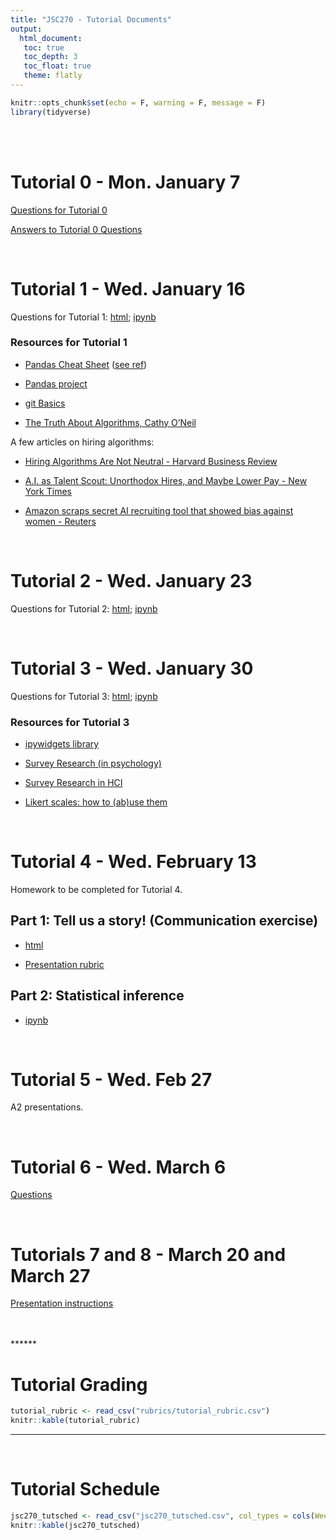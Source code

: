 ```yaml
---
title: "JSC270 - Tutorial Documents"
output: 
  html_document:
   toc: true
   toc_depth: 3
   toc_float: true
   theme: flatly
---
```


```r
knitr::opts_chunk$set(echo = F, warning = F, message = F)
library(tidyverse)
```

<br>
<br>

# Tutorial 0 - Mon. January 7

[Questions for Tutorial 0](tutorials/Tutorial0HelloJSC270.html)

[Answers to Tutorial 0 Questions](tutorials/Tutorial0HelloJSC270-answers-posted.html)

<br>

# Tutorial 1 - Wed. January 16

Questions for Tutorial 1: [html](tutorials/jsc270_tut1_questions.html); [ipynb](https://github.com/JSC270/JSC270.github.io/blob/master/tutorials/jsc270_tut1_questions.ipynb)

### Resources for Tutorial 1

- [Pandas Cheat Sheet](Pandas_Cheat_Sheet.pdf) ([see ref](https://github.com/pandas-dev/pandas))

- [Pandas project](https://pandas.pydata.org)

- [git Basics](tutorials/jsc270-git-basics.pdf)

- [The Truth About Algorithms, Cathy O'Neil](https://youtu.be/heQzqX35c9A)

A few articles on hiring algorithms: 

- [Hiring Algorithms Are Not Neutral - Harvard Business Review](https://hbr.org/2016/12/hiring-algorithms-are-not-neutral)

- [A.I. as Talent Scout: Unorthodox Hires, and Maybe Lower Pay - New York Times](https://www.nytimes.com/2018/12/06/business/economy/artificial-intelligence-hiring.html)

- [Amazon scraps secret AI recruiting tool that showed bias against women - Reuters](https://www.reuters.com/article/us-amazon-com-jobs-automation-insight/amazon-scraps-secret-ai-recruiting-tool-that-showed-bias-against-women-idUSKCN1MK08G)

<br>

# Tutorial 2 - Wed. January 23

Questions for Tutorial 2: [html](tutorials/jsc270_tut2_student.html); [ipynb](https://github.com/JSC270/JSC270.github.io/blob/master/tutorials/jsc270_tut2_student.ipynb)

<br>

# Tutorial 3 - Wed. January 30 

Questions for Tutorial 3: [html](tutorials/jsc270_tut3_student.html); [ipynb](tutorials/jsc270_tut3_student.ipynb)

### Resources for Tutorial 3

- [ipywidgets library](https://ipywidgets.readthedocs.io)

- [Survey Research (in psychology)](https://web.stanford.edu/dept/communication/faculty/krosnick/Survey_Research.pdf)

- [Survey Research in HCI](https://link-springer-com.myaccess.library.utoronto.ca/chapter/10.1007/978-1-4939-0378-8_10)

- [Likert scales: how to (ab)use them](https://pdfs.semanticscholar.org/3ebe/1b5c7e927be0221788348973b17c9de3bf05.pdf)


<br>

# Tutorial 4 - Wed. February 13

Homework to be completed for Tutorial 4.   

## Part 1: Tell us a story! (Communication exercise) 

- [html](tutorials/jsc270_tut4_part1_questions.html)

- [Presentation rubric](tutorials/tutorial4-presentation-rubric.pdf)

## Part 2: Statistical inference

- [ipynb](https://github.com/JSC270/JSC270.github.io/blob/master/tutorials/jsc270_tut4_part2_questions.ipynb) 

<br>


# Tutorial 5 - Wed. Feb 27

A2 presentations.

<br>

# Tutorial 6 - Wed. March 6

[Questions](tutorials/tutorial6.html)

<br>


# Tutorials 7 and 8 - March 20 and March 27

[Presentation instructions](tutorials/tutorial7-8.html)

<br>
<br>
 ******


# Tutorial Grading

```r
tutorial_rubric <- read_csv("rubrics/tutorial_rubric.csv")
knitr::kable(tutorial_rubric)
```


 ******

<br>

# Tutorial Schedule

```r
jsc270_tutsched <- read_csv("jsc270_tutsched.csv", col_types = cols(Week = col_character()), na = "null")
knitr::kable(jsc270_tutsched)
```
